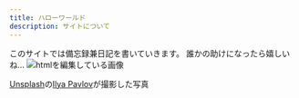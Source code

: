 ```yaml
---
title: ハローワールド
description: サイトについて
---
```


このサイトでは備忘録兼日記を書いていきます。
誰かの助けになったら嬉しいね...
![htmlを編集している画像](../../public/images/index/ilya-pavlov-OqtafYT5kTw-unsplash.jpg)
  
<a href="https://unsplash.com/ja/%E5%86%99%E7%9C%9F/monitor-showing-java-programming-OqtafYT5kTw?utm_content=creditCopyText&utm_medium=referral&utm_source=unsplash">Unsplash</a>の<a href="https://unsplash.com/ja/@ilyapavlov?utm_content=creditCopyText&utm_medium=referral&utm_source=unsplash">Ilya Pavlov</a>が撮影した写真
      